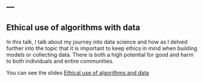 ---
---

<link rel="stylesheet" href="styles.css" type="text/css">


## Ethical use of algorithms with data

In this talk, I talk about my journey into data science and how as I delved further into the topic that it is important to keep ethics in mind when building models or collecting data.  There is both a high potential for good and harm to both individuals and entire communities.  


You can see the slides [Ethical use of algorithms and data](https://docs.google.com/presentation/d/1QMtzOeran4IbP0_e5ZIG3EuD59I506kO_dokiHHjPUA/edit?usp=sharing)